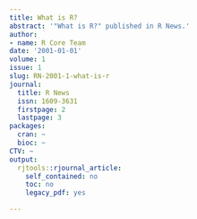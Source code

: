 ```yaml
---
title: What is R?
abstract: '"What is R?" published in R News.'
author:
- name: R Core Team
date: '2001-01-01'
volume: 1
issue: 1
slug: RN-2001-1-what-is-r
journal:
  title: R News
  issn: 1609-3631
  firstpage: 2
  lastpage: 3
packages:
  cran: ~
  bioc: ~
CTV: ~
output:
  rjtools::rjournal_article:
    self_contained: no
    toc: no
    legacy_pdf: yes

---
```

